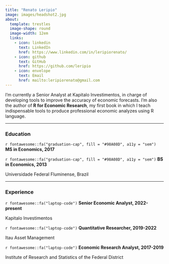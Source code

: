 ---
title: "Renato Leripio"
image: images/headshot2.jpg
about: 
  template: trestles
  image-shape: round
  image-width: 12em
  links:
    - icon: linkedin
      text: LinkedIn
      href: https://www.linkedin.com/in/leripiorenato/
    - icon: github
      text: GitHub
      href: https://github.com/leripio
    - icon: envelope
      text: Email
      href: mailto:leripiorenato@gmail.com
---

I’m currently a Senior Analyst at Kapitalo Investimentos, in charge of developing tools to improve the accuracy of economic forecasts. I'm also the author of **R for Economic Research**, my first book in which I teach indispensable tools to produce professional economic analyzes using R language. 

-----------------------------------------------------------------------------------------------------------------------------------

### Education

`r fontawesome::fa("graduation-cap", fill = "#98A08D", a11y = "sem")` **MS in Economics, 2017** </p>
`r fontawesome::fa("graduation-cap", fill = "#98A08D", a11y = "sem")` **BS in Economics, 2013** </p>
<p class="custom-filiation">Universidade Federal Fluminense, Brazil</p>

-----------------------------------------------------------------------------------------------------------------------------------

### Experience

`r fontawesome::fa("laptop-code")` **Senior Economic Analyst, 2022-present**</p>   
<p class="custom-filiation">Kapitalo Investimentos</p>  

`r fontawesome::fa("laptop-code")` **Quantitative Researcher, 2019-2022**</p>    
<p class="custom-filiation">Itau Asset Management</p>

`r fontawesome::fa("laptop-code")` **Economic Research Analyst, 2017-2019**</p>    
<p class="custom-filiation">Institute of Research and Statistics of the Federal District</p>
